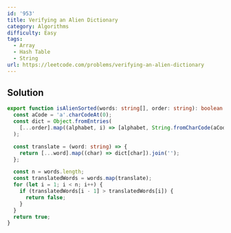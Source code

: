 ```yaml
---
id: '953'
title: Verifying an Alien Dictionary
category: Algorithms
difficulty: Easy
tags:
  - Array
  - Hash Table
  - String
url: https://leetcode.com/problems/verifying-an-alien-dictionary
---
```


## Solution

```typescript showLineNumbers
export function isAlienSorted(words: string[], order: string): boolean {
  const aCode = 'a'.charCodeAt(0);
  const dict = Object.fromEntries(
    [...order].map((alphabet, i) => [alphabet, String.fromCharCode(aCode + i)]),
  );

  const translate = (word: string) => {
    return [...word].map((char) => dict[char]).join('');
  };

  const n = words.length;
  const translatedWords = words.map(translate);
  for (let i = 1; i < n; i++) {
    if (translatedWords[i - 1] > translatedWords[i]) {
      return false;
    }
  }
  return true;
}
```
